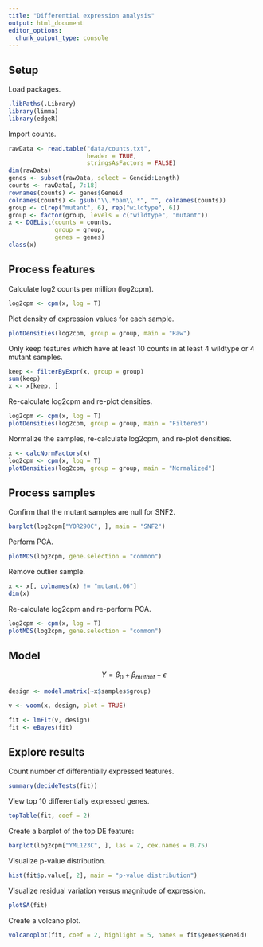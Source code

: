 ```yaml
---
title: "Differential expression analysis"
output: html_document
editor_options: 
  chunk_output_type: console
---
```


## Setup

Load packages.

```r
.libPaths(.Library)
library(limma)
library(edgeR)
```

Import counts.

```r
rawData <- read.table("data/counts.txt",
                      header = TRUE,
                      stringsAsFactors = FALSE)
dim(rawData)
genes <- subset(rawData, select = Geneid:Length)
counts <- rawData[, 7:18]
rownames(counts) <- genes$Geneid
colnames(counts) <- gsub("\\.*bam\\.*", "", colnames(counts))
group <- c(rep("mutant", 6), rep("wildtype", 6))
group <- factor(group, levels = c("wildtype", "mutant"))
x <- DGEList(counts = counts,
             group = group,
             genes = genes)
class(x)
```

## Process features

<!-- Ex 1: log2CPM -->

Calculate log2 counts per million (log2cpm).

```r
log2cpm <- cpm(x, log = T)
```

Plot density of expression values for each sample.

```r
plotDensities(log2cpm, group = group, main = "Raw")
```

<!-- Ex 2: Filter -->

Only keep features which have at least 10 counts in at least 4 wildtype or 4
mutant samples.

```r
keep <- filterByExpr(x, group = group)
sum(keep)
x <- x[keep, ]
```

Re-calculate log2cpm and re-plot densities.

```r
log2cpm <- cpm(x, log = T)
plotDensities(log2cpm, group = group, main = "Filtered")
```

<!-- Ex 3: Normalize -->

Normalize the samples, re-calculate log2cpm, and re-plot densities.

```r
x <- calcNormFactors(x)
log2cpm <- cpm(x, log = T)
plotDensities(log2cpm, group = group, main = "Normalized")
```

## Process samples

<!-- Ex 1: SNF2 -->

Confirm that the mutant samples are null for SNF2.

```r
barplot(log2cpm["YOR290C", ], main = "SNF2")
```

<!-- Ex 2: PCA -->

Perform PCA.

```r
plotMDS(log2cpm, gene.selection = "common")
```

Remove outlier sample.

```r
x <- x[, colnames(x) != "mutant.06"]
dim(x)
```

<!-- Ex 3: PCA 2 -->

Re-calculate log2cpm and re-perform PCA.

```r
log2cpm <- cpm(x, log = T)
plotMDS(log2cpm, gene.selection = "common")
```

## Model

$$ Y = \beta_{0} + \beta_{mutant} + \epsilon $$

```r
design <- model.matrix(~x$samples$group)
```

```r
v <- voom(x, design, plot = TRUE)
```

```r
fit <- lmFit(v, design)
fit <- eBayes(fit)
```

## Explore results

<!-- Ex 1: topTable -->

Count number of differentially expressed features.

```r
summary(decideTests(fit))
```

View top 10 differentially expressed genes.

```r
topTable(fit, coef = 2)
```

Create a barplot of the top DE feature:

```r
barplot(log2cpm["YML123C", ], las = 2, cex.names = 0.75)
```

<!-- Ex 2: assessment -->

Visualize p-value distribution.

```r
hist(fit$p.value[, 2], main = "p-value distribution")
```

Visualize residual variation versus magnitude of expression.

```r
plotSA(fit)
```

<!-- Ex 3: volcano -->

Create a volcano plot.

```r
volcanoplot(fit, coef = 2, highlight = 5, names = fit$genes$Geneid)
```
